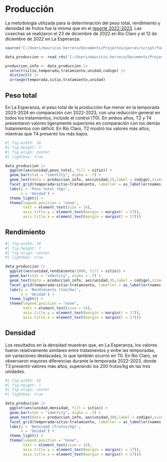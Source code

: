 # Producción

La metodología utilizada para la determinación del peso total, rendimiento y densidad de frutos fue la misma que en el [reporte 2022-2023](https://mherreradiaz.github.io/reporte_general/anexo/01_reporte_calidad_produccion.pdf). Las cosechas se realizaron el 23 de diciembre de 2022 en Río Claro y el 12 de diciembre de 2022 en La Esperanza.

```r
source('C:/Users/mauricio.herrera/Documents/Projectos/garces/script/funciones/paquetes.R')

data_produccion <- read_rds('C:/Users/mauricio.herrera/Documents/Projectos/garces/data/processed/cosecha/produccion.rds')

produccion_info <- data_produccion |>
  select(sitio,temporada,tratamiento,unidad,codigo) |>
  distinct() |>
  arrange(temporada,sitio,tratamiento,unidad)
```

## Peso total

En La Esperanza, el peso total de la producción fue menor en la temporada 2023-2024 en comparación con 2022-2023, con una reducción general en todos los tratamientos, incluido el control (T0). En ambos años, T2 y T4 presentaron valores ligeramente superiores en comparación con los demás tratamientos con déficit. En Río Claro, T2 mostró los valores más altos, mientras que T4 presentó los más bajos.

```r
#| fig-width: 10
#| fig-height: 7
#| fig-align: center
#| lightbox: true

data_produccion |>
  ggplot(aes(unidad,peso_total, fill = sitio)) +
  geom_bar(stat = "identity", alpha = .7) +
  geom_text(data = produccion_info, aes(unidad,25,label = codigo),size=3) +
  facet_grid(temporada+sitio~tratamiento, labeller = as_labeller(names)) +
  labs(y = 'Peso total (kg)',
       x = 'Unidad') +
  theme_light() +
  theme(legend.position = "none",
        text = element_text(size = 14),
        axis.title.y = element_text(margin = margin(r = 17)),
        axis.title.x = element_text(margin = margin(t = 17)))
```

## Rendimiento

```r
#| fig-width: 10
#| fig-height: 7
#| fig-align: center
#| lightbox: true

data_produccion |>
  ggplot(aes(unidad,rendimiento/1000, fill = sitio)) +
  geom_bar(stat = "identity", alpha = .7) +
  geom_text(data = produccion_info, aes(unidad,35,label = codigo),size=3) +
  facet_grid(temporada+sitio~tratamiento, labeller = as_labeller(names)) +
  labs(y = 'Rendimiento (ton/ha)',
       x = 'Unidad') +
  theme_light() +
  theme(legend.position = "none",
        text = element_text(size = 14),
        axis.title.y = element_text(margin = margin(r = 17)),
        axis.title.x = element_text(margin = margin(t = 17)))
```

## Densidad

Los resultados en la densidad muestran que, en La Esperanza, los valores fueron relativamente similares entre tratamientos y entre las temporadas, sin variaciones destacadas, lo que también ocurrió en T0. En Río Claro, se observaron mayores diferencias durante la temporada 2022-2023, donde T3 presentó valores más altos, superando los 200 frutos/kg en las tres unidades.

```r
#| fig-width: 10
#| fig-height: 7
#| fig-align: center
#| lightbox: true

data_produccion |>
  ggplot(aes(unidad,densidad, fill = sitio)) +
  geom_bar(stat = "identity", alpha = .7) +
  geom_text(data = produccion_info, aes(unidad,300,label = codigo),size=3) +
  facet_grid(temporada+sitio~tratamiento, labeller = as_labeller(names)) +
  labs(y = 'Densidad (frutos/kg)',
       x = 'Unidad') +
  theme_light() +
  theme(legend.position = "none",
        text = element_text(size = 14),
        axis.title.y = element_text(margin = margin(r = 17)),
        axis.title.x = element_text(margin = margin(t = 17)))
```

